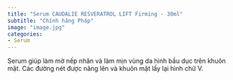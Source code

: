 ```yaml
---
title: "Serum CAUDALIE RESVERATROL LIFT Firming - 30ml"
subtitle: "Chính hãng Pháp"
image: "image.jpg"
categories:
- Serum
---
```


Serum giúp làm mờ nếp nhăn và làm mịn vùng da hình bầu dục trên khuôn mặt. Các đường nét được nâng lên và khuôn mặt lấy lại hình chữ V.
